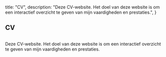 
  title: "CV",
  description: "Deze CV-website. Het doel van deze website is om een interactief overzicht te geven van mijn vaardigheden en prestaties.",
}

## CV

<Image
  alt=""
  className="mb-8 rounded-md"
  height={240}
  priority
  sizes="240px"
  src="/img/projects/cv.png"
  width={384}
/>

Deze CV-website. Het doel van deze website is om een interactief overzicht te geven van mijn vaardigheden en prestaties.

